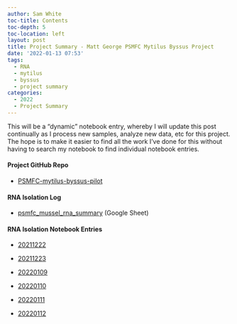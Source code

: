 ```yaml
---
author: Sam White
toc-title: Contents
toc-depth: 5
toc-location: left
layout: post
title: Project Summary - Matt George PSMFC Mytilus Byssus Project
date: '2022-01-13 07:53'
tags: 
  - RNA
  - mytilus
  - byssus
  - project summary
categories: 
  - 2022
  - Project Summary
---
```

This will be a “dynamic” notebook entry, whereby I will update this post continually as I process new samples, analyze new data, etc for this project. The hope is to make it easier to find all the work I've done for this without having to search my notebook to find individual notebook entries.

#### Project GitHub Repo

- [PSMFC-mytilus-byssus-pilot](https://github.com/mattgeorgephd/PSMFC-mytilus-byssus-pilot)


#### RNA Isolation Log

- [psmfc_mussel_rna_summary](https://docs.google.com/spreadsheets/d/1HizNOIfhSjppHDQrWLGiJhuDZKO8c-qm9JAz0Z5QIIQ/edit?usp=sharing) (Google Sheet)


#### RNA Isolation Notebook Entries

- [20211222](https://robertslab.github.io/sams-notebook/posts/2021/2021-12-22-RNA-Isolation---M.trossulus-Foot-and-Phenol-Gland/)

- [20211223](https://robertslab.github.io/sams-notebook/posts/2021/2021-12-23-RNA-Isolation---M.trossulus-Phenol-Gland-and-Gill/)

- [20220109](https://robertslab.github.io/sams-notebook/posts/2022/2022-01-09-RNA-Isolation---M.trossulus-Gill-and-Phenol-Gland/)

- [20220110](https://robertslab.github.io/sams-notebook/posts/2022/2022-01-10-RNA-Isolation---M.trossulus-Gill-and-Phenol-Gland/)

- [20220111](https://robertslab.github.io/sams-notebook/posts/2022/2022-01-11-RNA-Isolation---M.trossulus-Gill-and-Phenol-Gland/)

- [20220112](https://robertslab.github.io/sams-notebook/posts/2022/2022-01-12-RNA-Isolation---M.trossulus-Gill/)

